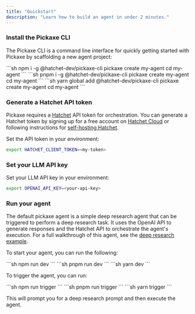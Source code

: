 ```yaml
---
title: "Quickstart"
description: "Learn how to build an agent in under 2 minutes."
---
```


### Install the Pickaxe CLI

The Pickaxe CLI is a command line interface for quickly getting started with Pickaxe by scaffolding a new agent project:

<Tabs>
  <Tab title="npm">
    ```sh
    npm i -g @hatchet-dev/pickaxe-cli
    pickaxe create my-agent
    cd my-agent
    ```
  </Tab>
  <Tab title="pnpm">
    ```sh
    pnpm i -g @hatchet-dev/pickaxe-cli
    pickaxe create my-agent
    cd my-agent
    ```
  </Tab>
  <Tab title="yarn">
    ```sh
    yarn global add @hatchet-dev/pickaxe-cli
    pickaxe create my-agent
    cd my-agent
    ```
  </Tab>
</Tabs>

### Generate a Hatchet API token

Pickaxe requires a [Hatchet](https://hatchet.run) API token for orchestration. You can generate a Hatchet token by signing up for a free account on [Hatchet Cloud](https://cloud.onhatchet.run) or following instructions for [self-hosting Hatchet](https://docs.hatchet.run/self-hosting).

Set the API token in your environment:

```sh
export HATCHET_CLIENT_TOKEN=<my-token>
```

### Set your LLM API key

Set your LLM API key in your environment:

```sh
export OPENAI_API_KEY=<your-api-key>
```

### Run your agent

The default pickaxe agent is a simple deep research agent that can be triggered to perform a deep research task. It uses the OpenAI API to generate responses and the Hatchet API to orchestrate the agent's execution. For a full walkthrough of this agent, see the [deep research example](./examples/deep-research).

To start your agent, you can run the following:

<Tabs>
  <Tab title="npm">
    ```sh
    npm run dev
    ```
  </Tab>
  <Tab title="pnpm">
    ```sh
    pnpm run dev
    ```
  </Tab>
  <Tab title="yarn">
    ```sh
    yarn dev
    ```
  </Tab>
</Tabs>

To trigger the agent, you can run:

<Tabs>
  <Tab title="npm">
    ```sh
    npm run trigger
    ```
  </Tab>
  <Tab title="pnpm">
    ```sh
    pnpm run trigger
    ```
  </Tab>
  <Tab title="yarn">
    ```sh
    yarn trigger
    ```
  </Tab>
</Tabs>

This will prompt you for a deep research prompt and then execute the agent.
